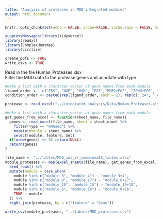 ```yaml
---
title: "Analysis of proteases in MDD integrated modules"
output: html_document
---
```


```r
knitr::opts_chunk$set(echo = FALSE, cache=FALSE, cache.lazy = FALSE, message=FALSE, warning = FALSE, fig.height=10, fig.width=12)

suppressMessages(library(tidyverse))
library(readxl)
library(ComplexHeatmap)
library(circlize)

create_pdfs <- TRUE
write_csvs <- TRUE

```

Read in the file Human_Proteases.xlsx  
Filter the MDD data to the protease genes and annotate with type     
 

```r

#make a list with a character vector of gene names from each module
ligand_order <-  c("PBS", "HGF", "OSM", "EGF","BMP2+EGF", "IFNG+EGF", "TGFB+EGF")
condition_order <- paste0(rep(ligand_order, each = 2), rep(c("_24", "_48"), times = length(ligand_order)))

protease <- read_excel("../integrated_analysis/Data/Human_Proteases.xlsx")

#make a list with a character vector of gene names from each module
get_genes_from_excel <- function(sheet_name, file_name){
  genes <- read_excel(file_name, sheet = sheet_name) %>%
    filter(Type == "RNAseq") %>%
    mutate(module = sheet_name) %>%
    select(module, feature, Set)
  if(nrow(genes) == 0) return(NULL)
  return(genes)
}

file_name <- "../tables/MDD_int_rr_combined18_tables.xlsx"
module_proteases <- map(excel_sheets(file_name), get_genes_from_excel, file_name = file_name) %>%
  bind_rows() %>%
  mutate(module = case_when(
    module %in% c("module_3", "module_4") ~ "module_3+4",
    module %in% c("module_8", "module_17") ~ "module_8+17",
    module %in% c("module_10", "module_15") ~ "module_10+15",
    module %in% c("module_6", "module_16") ~ "module_6+16",
    TRUE ~ module
  )) %>%
  right_join(protease, by = c("feature" = "Gene"))

write_csv(module_proteases, "../tables/MDD_proteases.csv")

```


